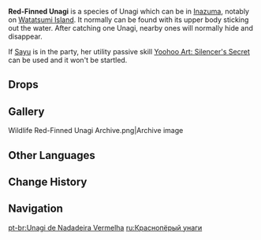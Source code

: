 {{Furnishing Infobox
|id             = 369143
|image          = Wildlife Red-Finned Unagi Icon.png
|category       = Animal
|subcategory    = Outdoor Creature
|rarity         = 3
|adeptal_energy = 100
|load           = 350
|reduced_load   = 350
|description    = A slender, amphibious fish that has the peculiar habit of warming itself up at shallows or sandbanks.<br />Young unagi tend to be transparent throughout, and will only gain their beautiful vermillion ear-fins and red-and-yellow splotches as they mature. Apart from being used as high-end ingredients, they are also often kept as ornamental fish.<br />Because of their gentle nature, Unagi can live in harmony with all the creatures in the Realm Within, making them some of [[Tubby]]'s favorite companions.
|lbType         = Wildlife
|lbFamily       = Other Wildlife
|lbGroup        = Unagi
|source1        = Omni-Ubiquity Net
}}
{{Description|A slender, amphibious fish that has the peculiar habit of warming itself up at the shallows or sandbanks.<br />
Young unagi tend to be transparent throughout, and will only gain their beautiful vermillion ear-fins and red-and-yellow splotches as they mature. Apart from being used as high-end ingredients, they are also often kept as ornamental fish.|[[Archive]] Description}}
'''Red-Finned Unagi''' is a species of Unagi which can be in [[Inazuma]], notably on [[Watatsumi Island]]. It normally can be found with its upper body sticking out the water. After catching one Unagi, nearby ones will normally hide and disappear.

If [[Sayu]] is in the party, her utility passive skill [[Yoohoo Art: Silencer's Secret]] can be used and it won't be startled.

==Drops==
{{Card|Unagi Meat|1}}

==Gallery==
<gallery hideaddbutton="true" captionalign="center">
Wildlife Red-Finned Unagi Archive.png|Archive image
</gallery>

==Other Languages==
{{Other Languages
|en      = Red-Finned Unagi
|zhs     = 赤鳍陆鳗鳗
|zhs_rm  = Chì Qí Lù Mán-mán
|zht     = 赤鰭陸鰻鰻
|zht_rm  = Chì Qí Lù Mán-mán
|zh_tl   = Red Fin Terrestrial Unagi-Unagi
|ja      = 赤鰭陸ウナギ
|ja_rm   = Akahire Riku Unagi
|ja_tl   = Red-Finned Land Unagi
|ko      = 붉은 지느러미 육지 뱀장어
|ko_rm   = 
|ko_tl   = 
|es      = Anguila de aleta roja
|es_tl   = Red-Finned Eel
|fr      = Unagi à nageoires rouges
|fr_tl   = Red-Finned Unagi
|ru      = Краснопёрый унаги
|ru_tl   = 
|th      = Red-Finned Unagi
|vi      = Unagi Đỏ Thẫm
|vi_tl   = 
|de      = Rotflossen-Unagi
|de_tl   = Red-Fin Unagi
|id      = Red-Finned Unagi
|pt      = Unagi de Nadadeira Vermelha
|pt_tl   = 
}}

==Change History==
{{Change History|2.1}}

==Navigation==
{{Wildlife Navbox|state=collapsed}}
{{Furnishing Navbox/Living|Animal}}

[[pt-br:Unagi de Nadadeira Vermelha]]
[[ru:Краснопёрый унаги]]